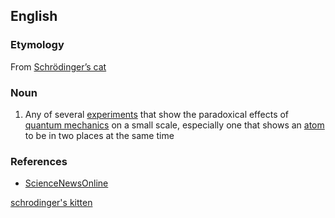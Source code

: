 ==English==

===Etymology===
From [[Schrödinger's cat|Schrödinger’s cat]]

===Noun===
{{en-noun|head=[[Schrödinger]]’s [[kitten]]}}

#{{context|informal|physics}} Any of several [[experiment]]s that show the paradoxical effects of [[quantum mechanics]] on a small scale, especially one that shows an [[atom]] to be in two places at the same time

===References===
*[http://www.sciencenews.org/pages/sn_arch/5_25_96/fob1.htm ScienceNewsOnline]

[[Category:English terms spelled with Ö|schrodinger's kitten]]